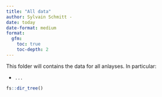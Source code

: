 ```yaml
---
title: "All data"
author: Sylvain Schmitt -
date: today
date-format: medium
format: 
  gfm:
    toc: true
    toc-depth: 2
---
```


This folder will contains the data for all anlayses. In particular:

-   `...`

```r
fs::dir_tree()
```
